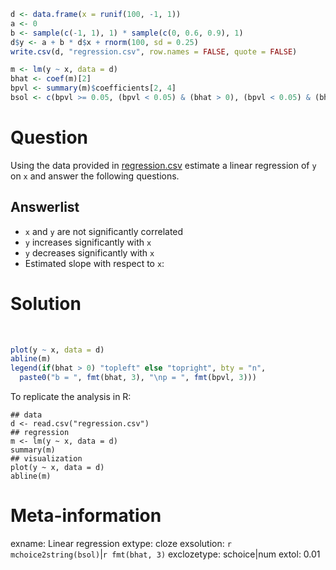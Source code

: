 ```r
d <- data.frame(x = runif(100, -1, 1))
a <- 0
b <- sample(c(-1, 1), 1) * sample(c(0, 0.6, 0.9), 1)
d$y <- a + b * d$x + rnorm(100, sd = 0.25)
write.csv(d, "regression.csv", row.names = FALSE, quote = FALSE)

m <- lm(y ~ x, data = d)
bhat <- coef(m)[2]
bpvl <- summary(m)$coefficients[2, 4]
bsol <- c(bpvl >= 0.05, (bpvl < 0.05) & (bhat > 0), (bpvl < 0.05) & (bhat < 0))
```    

Question
========
Using the data provided in [regression.csv](regression.csv) estimate a linear regression of
`y` on `x` and answer the following questions.

Answerlist
----------
* `x` and `y` are not significantly correlated
* `y` increases significantly with `x`
* `y` decreases significantly with `x`
* Estimated slope with respect to `x`:

Solution
========
\
```r
plot(y ~ x, data = d)
abline(m)
legend(if(bhat > 0) "topleft" else "topright", bty = "n",
  paste0("b = ", fmt(bhat, 3), "\np = ", fmt(bpvl, 3)))
```

To replicate the analysis in R:
```
## data
d <- read.csv("regression.csv")
## regression
m <- lm(y ~ x, data = d)
summary(m)
## visualization
plot(y ~ x, data = d)
abline(m)
```

Meta-information
================
exname: Linear regression
extype: cloze
exsolution: `r mchoice2string(bsol)`|`r fmt(bhat, 3)`
exclozetype: schoice|num
extol: 0.01
